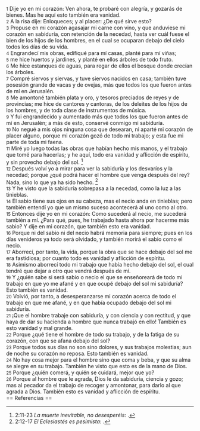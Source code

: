 {{anchor|1}} <small>1</small> Dije yo en mi corazón: Ven ahora, te probaré con alegría, y gozarás de bienes. Mas he aquí esto también era vanidad.<br>
{{anchor|2}} <small>2</small> A la risa dije: Enloqueces; y al placer: ¿De qué sirve esto?<br>
{{anchor|3}} <small>3</small> Propuse en mi corazón agasajar mi carne con vino, y que anduviese mi corazón en sabiduría, con retención de la necedad, hasta ver cuál fuese el bien de los hijos de los hombres, en el cual se ocuparan debajo del cielo todos los días de su vida.<br>
{{anchor|4}} <small>4</small> Engrandecí mis obras, edifiqué para mí casas, planté para mí viñas;<br>
{{anchor|5}} <small>5</small> me hice huertos y jardines, y planté en ellos árboles de todo fruto.<br>
{{anchor|6}} <small>6</small> Me hice estanques de aguas, para regar de ellos el bosque donde crecían los árboles.<br>
{{anchor|7}} <small>7</small> Compré siervos y siervas, y tuve siervos nacidos en casa; también tuve posesión grande de vacas y de ovejas, más que todos los que fueron antes de mí en Jerusalén.<br>
{{anchor|8}} <small>8</small> Me amontoné también plata y oro, y tesoros preciados de reyes y de provincias; me hice de cantores y cantoras, de los deleites de los hijos de los hombres, y de toda clase de instrumentos de música.<br>
{{anchor|9}} <small>9</small> Y fui engrandecido y aumentado más que todos los que fueron antes de mí en Jerusalén; a más de esto, conservé conmigo mi sabiduría.<br>
{{anchor|10}} <small>10</small> No negué a mis ojos ninguna cosa que desearan, ni aparté mi corazón de placer alguno, porque mi corazón gozó de todo mi trabajo; y esta fue mi parte de toda mi faena.<br>
{{anchor|11}} <small>11</small> Miré yo luego todas las obras que habían hecho mis manos, y el trabajo que tomé para hacerlas; y he aquí, todo era vanidad y aflicción de espíritu, y sin provecho debajo del sol. <ref>2:11-23 ''La muerte inevitable, no desesperéis'': {{lib|LU|102|0|1}}.</ref><br>
{{anchor|12}} <small>12</small> Después volví yo a mirar para ver la sabiduría y los desvaríos y la necedad; porque ¿qué podrá hacer el hombre que venga después del rey? Nada, sino lo que ya ha sido hecho. <ref>2:12-17 ''El Eclesiastés es pesimista'': {{lib|LU|97|8|2}}.</ref><br>
{{anchor|13}} <small>13</small> Y he visto que la sabiduría sobrepasa a la necedad, como la luz a las tinieblas.<br>
{{anchor|14}} <small>14</small> El sabio tiene sus ojos en su cabeza, mas el necio anda en tinieblas; pero también entendí yo que un mismo suceso acontecerá al uno como al otro.<br>
{{anchor|15}} <small>15</small> Entonces dije yo en mi corazón: Como sucederá al necio, me sucederá también a mí. ¿Para qué, pues, he trabajado hasta ahora por hacerme más sabio? Y dije en mi corazón, que también esto era vanidad.<br>
{{anchor|16}} <small>16</small> Porque ni del sabio ni del necio habrá memoria para siempre; pues en los días venideros ya todo será olvidado, y también morirá el sabio como el necio.<br>
{{anchor|17}} <small>17</small> Aborrecí, por tanto, la vida, porque la obra que se hace debajo del sol me era fastidiosa; por cuanto todo es vanidad y aflicción de espíritu.<br>
{{anchor|18}} <small>18</small> Asimismo aborrecí todo mi trabajo que había hecho debajo del sol, el cual tendré que dejar a otro que vendrá después de mí.<br>
{{anchor|19}} <small>19</small> Y ¿quién sabe si será sabio o necio el que se enseñoreará de todo mi trabajo en que yo me afané y en que ocupé debajo del sol mi sabiduría? Esto también es vanidad.<br>
{{anchor|20}} <small>20</small> Volvió, por tanto, a desesperanzarse mi corazón acerca de todo el trabajo en que me afané, y en que había ocupado debajo del sol mi sabiduría.<br>
{{anchor|21}} <small>21</small> ¡Que el hombre trabaje con sabiduría, y con ciencia y con rectitud, y que haya de dar su hacienda a hombre que nunca trabajó en ello! También es esto vanidad y mal grande.<br>
{{anchor|22}} <small>22</small> Porque ¿qué tiene el hombre de todo su trabajo, y de la fatiga de su corazón, con que se afana debajo del sol?<br>
{{anchor|23}} <small>23</small> Porque todos sus días no son sino dolores, y sus trabajos molestias; aun de noche su corazón no reposa. Esto también es vanidad.<br>
{{anchor|24}} <small>24</small> No hay cosa mejor para el hombre sino que coma y beba, y que su alma se alegre en su trabajo. También he visto que esto es de la mano de Dios.<br>
{{anchor|25}} <small>25</small> Porque ¿quién comerá, y quién se cuidará, mejor que yo?<br>
{{anchor|26}} <small>26</small> Porque al hombre que le agrada, Dios le da sabiduría, ciencia y gozo; mas al pecador da el trabajo de recoger y amontonar, para darlo al que agrada a Dios. También esto es vanidad y aflicción de espíritu.<br>
== Referencias ==

<references />
